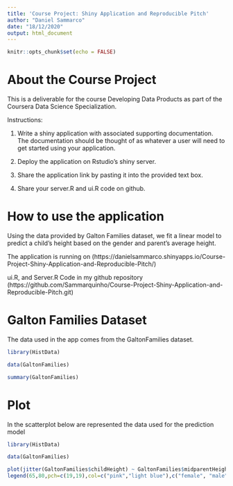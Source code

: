 ---
title: 'Course Project: Shiny Application and Reproducible Pitch'
author: "Daniel Sammarco"
date: "18/12/2020"
output: html_document
---

```{r setup, include=FALSE}
knitr::opts_chunk$set(echo = FALSE)
```

# About the Course Project

This is a deliverable for the course Developing Data Products as part of the Coursera Data Science Specialization.

Instructions:

1. Write a shiny application with associated supporting documentation. The documentation should be thought of as whatever a user will need to get started using your application.

2. Deploy the application on Rstudio's shiny server.

3. Share the application link by pasting it into the provided text box.

4. Share your server.R and ui.R code on github.

# How to use the application

Using the data provided by Galton Families dataset, we fit a linear model to predict a child's height based on the gender and parent's average height.

The application is running on (https://danielsammarco.shinyapps.io/Course-Project-Shiny-Application-and-Reproducible-Pitch/)

ui.R, and Server.R Code in my github repository (https://github.com/Sammarquinho/Course-Project-Shiny-Application-and-Reproducible-Pitch.git)


# Galton Families Dataset

The data used in the app comes from the GaltonFamilies dataset. 

```{r summary}

library(HistData)

data(GaltonFamilies)

summary(GaltonFamilies)

```

# Plot

In the scatterplot below are represented the data used for the prediction model

```{r plot}

library(HistData)

data(GaltonFamilies)

plot(jitter(GaltonFamilies$childHeight) ~ GaltonFamilies$midparentHeight,xlab="Average Height of the Parents (in inches)",ylab="Height of the Child (in inches)",main="Scatterplot of Galton Family Data",pch=19,frame.plot=FALSE,col=ifelse(GaltonFamilies$gender=="female", "pink", "light blue"))
legend(65,80,pch=c(19,19),col=c("pink","light blue"),c("female", "male"),bty="o",cex=.8)

```


